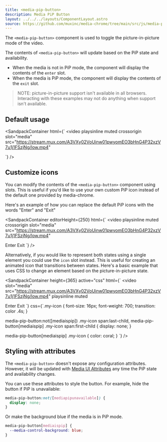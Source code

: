 ```yaml
---
title: <media-pip-button>
description: Media PiP Button
layout: ../../../layouts/ComponentLayout.astro
source: https://github.com/muxinc/media-chrome/tree/main/src/js/media-pip-button.js
---
```



The `<media-pip-button>` component is used to toggle the picture-in-picture mode of the video.

The contents of `<media-pip-button>` will update based on the PiP state and availability.
- When the media is not in PiP mode, the component will display the contents of the `enter` slot.
- When the media is PiP mode, the component will display the contents of the `exit` slot.

> NOTE: picture-in-picture support isn't available in all browsers. Interacting with these examples may not do anything when support isn't available.

## Default usage

<SandpackContainer
  html={`<media-controller defaultsubtitles>
  <video
    playsinline muted crossorigin
    slot="media"
    src="https://stream.mux.com/A3VXy02VoUinw01pwyomEO3bHnG4P32xzV7u1j1FSzjNg/low.mp4"
  ></video>
  <media-pip-button></media-pip-button>
</media-controller>`}
/>

## Customize icons

You can modify the contents of the `<media-pip-button>` component using slots. This is useful if you'd like to use your own custom PiP icon instead of the default one provided by media-chrome.

Here's an example of how you can replace the default PiP icons with the words "Enter" and "Exit"

<SandpackContainer
  editorHeight={250}
  html={`<media-controller defaultsubtitles>
  <video
    playsinline muted crossorigin
    slot="media"
    src="https://stream.mux.com/A3VXy02VoUinw01pwyomEO3bHnG4P32xzV7u1j1FSzjNg/low.mp4"
  ></video>
  <media-pip-button>
    <span slot="enter">Enter</span>
    <span slot="exit">Exit</span>
  </media-pip-button>
</media-controller>`}
/>

Alternatively, if you would like to represent both states using a single element you could use the `icon` slot instead. This is useful for creating an animated icon that transitions between states. Here's a basic example that uses CSS to change an element based on the picture-in-picture state.

<SandpackContainer
  height={365}
  active="css"
  html={`<media-controller>
  <video
    slot="media"
    src="https://stream.mux.com/A3VXy02VoUinw01pwyomEO3bHnG4P32xzV7u1j1FSzjNg/low.mp4"
    playsinline
    muted
  ></video>
  <media-pip-button>
    <span class="my-icon" slot="icon">
      <span>Enter</span>
      <span>Exit</span>
    </span>
  </media-pip-button>
</media-controller>`}
css={`.my-icon {
  font-size: 16px;
  font-weight: 700;
  transition: color .4s;
}

media-pip-button:not([mediaispip]) .my-icon span:last-child,
media-pip-button[mediaispip] .my-icon span:first-child {
  display: none;
}

media-pip-button[mediaispip] .my-icon {
  color: coral;
}
`}
/>

## Styling with attributes

The `<media-pip-button>` doesn't expose any configuration attributes.
However, it will be updated with [Media UI Attributes](#media-ui-attributes) any time the PiP state and availability changes.

You can use these attributes to style the button. For example, hide the button if PiP is unavailable:

```css
media-pip-button:not([mediapipunavailable]) {
  display: none;
}
```
Or make the background blue if the media is in PiP mode.
```css
media-pip-button[mediaispip] {
  --media-control-background: blue;
}
```
